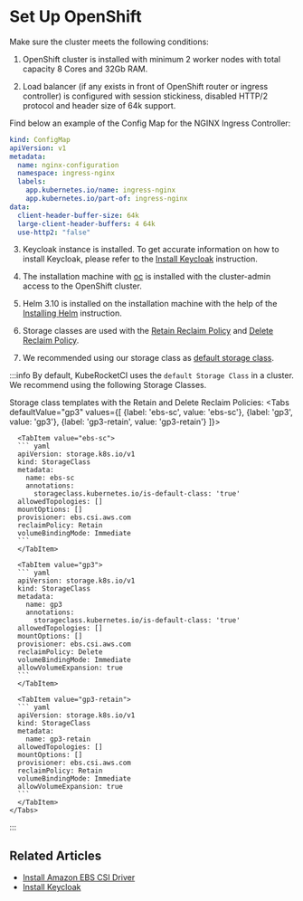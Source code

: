
# Set Up OpenShift

Make sure the cluster meets the following conditions:

1. OpenShift cluster is installed with minimum 2 worker nodes with total capacity 8 Cores and 32Gb RAM.

2. Load balancer (if any exists in front of OpenShift router or ingress controller) is configured with session stickiness, disabled HTTP/2 protocol and header size of 64k support.

  Find below an example of the Config Map for the NGINX Ingress Controller:

  ``` yaml
  kind: ConfigMap
  apiVersion: v1
  metadata:
    name: nginx-configuration
    namespace: ingress-nginx
    labels:
      app.kubernetes.io/name: ingress-nginx
      app.kubernetes.io/part-of: ingress-nginx
  data:
    client-header-buffer-size: 64k
    large-client-header-buffers: 4 64k
    use-http2: "false"
  ```

3. Keycloak instance is installed. To get accurate information on how to install Keycloak, please refer to the [Install Keycloak](advanced-installation/keycloak.md) instruction.

4. The installation machine with [oc](https://docs.openshift.com/container-platform/4.10/cli_reference/openshift_cli/getting-started-cli.html) is installed with the cluster-admin access to the OpenShift cluster.

5. Helm 3.10 is installed on the installation machine with the help of the [Installing Helm](https://v3.helm.sh/docs/intro/install/) instruction.

6. Storage classes are used with the [Retain Reclaim Policy](https://kubernetes.io/docs/concepts/storage/persistent-volumes/#retain)
and [Delete Reclaim Policy](https://kubernetes.io/docs/concepts/storage/persistent-volumes/#delete).

7. We recommended using our storage class as [default storage class](https://kubernetes.io/docs/tasks/administer-cluster/change-default-storage-class/#changing-the-default-storageclass).<br/>

:::info
  By default, KubeRocketCI uses the `default Storage Class` in a cluster. We recommend using the following Storage Classes.

  Storage class templates with the Retain and Delete Reclaim Policies:
    <Tabs
      defaultValue="gp3"
      values={[
        {label: 'ebs-sc', value: 'ebs-sc'},
        {label: 'gp3', value: 'gp3'},
        {label: 'gp3-retain', value: 'gp3-retain'}
      ]}>

      <TabItem value="ebs-sc">
      ``` yaml
      apiVersion: storage.k8s.io/v1
      kind: StorageClass
      metadata:
        name: ebs-sc
        annotations:
          storageclass.kubernetes.io/is-default-class: 'true'
      allowedTopologies: []
      mountOptions: []
      provisioner: ebs.csi.aws.com
      reclaimPolicy: Retain
      volumeBindingMode: Immediate
      ```
      </TabItem>

      <TabItem value="gp3">
      ``` yaml
      apiVersion: storage.k8s.io/v1
      kind: StorageClass
      metadata:
        name: gp3
        annotations:
          storageclass.kubernetes.io/is-default-class: 'true'
      allowedTopologies: []
      mountOptions: []
      provisioner: ebs.csi.aws.com
      reclaimPolicy: Delete
      volumeBindingMode: Immediate
      allowVolumeExpansion: true
      ```
      </TabItem>

      <TabItem value="gp3-retain">
      ``` yaml
      apiVersion: storage.k8s.io/v1
      kind: StorageClass
      metadata:
        name: gp3-retain
      allowedTopologies: []
      mountOptions: []
      provisioner: ebs.csi.aws.com
      reclaimPolicy: Retain
      volumeBindingMode: Immediate
      allowVolumeExpansion: true
      ```
      </TabItem>
    </Tabs>
:::

## Related Articles

* [Install Amazon EBS CSI Driver](ebs-csi-driver.md)
* [Install Keycloak](advanced-installation/keycloak.md)
